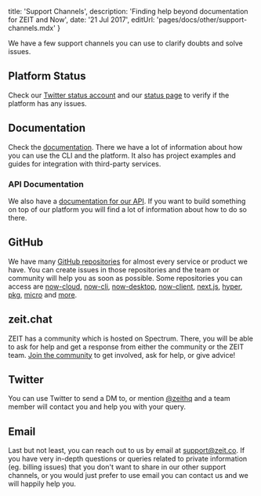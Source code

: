 
  title: 'Support Channels',
  description: 'Finding help beyond documentation for ZEIT and Now',
  date: '21 Jul 2017',
  editUrl: 'pages/docs/other/support-channels.mdx'
}

We have a few support channels you can use to clarify doubts and solve issues.

## Platform Status

Check our [Twitter status account](https://twitter.com/zeit_status) and our [status page](https://zeit-status.co/) to verify if the platform has any issues.

## Documentation

Check the [documentation](/docs). There we have a lot of information about how you can use the CLI and the platform. It also has project examples and guides for integration with third-party services.

### API Documentation

We also have a [documentation for our API](https://zeit.co/docs/api). If you want to build something on top of our platform you will find a lot of information about how to do so there.

## GitHub

We have many [GitHub repositories](https://github.com/zeit) for almost every service or product we have. You can create issues in those repositories and the team or community will help you as soon as possible. Some repositories you can access are [now-cloud](https://github.com/zeit/now-cloud), [now-cli](https://github.com/zeit/now-cli), [now-desktop](https://github.com/zeit/now-desktop), [now-client](https://github.com/zeit/now-client), [next.js](https://github.com/zeit/next.js), [hyper](https://github.com/zeit/hyper), [pkg](https://github.com/zeit/pkg), [micro](https://github.com/zeit/micro) and [more](https://github.com/zeit).

## zeit.chat

ZEIT has a community which is hosted on Spectrum. There, you will be able to ask for help and get a response from either the community or the ZEIT team. [Join the community](/chat) to get involved, ask for help, or give advice!

## Twitter

You can use Twitter to send a DM to, or mention [@zeithq](https://twitter.com/zeithq) and a team member will contact you and help you with your query.

## Email

Last but not least, you can reach out to us by email at [support@zeit.co](mailto:support@zeit.co). If you have very in-depth questions or queries related to private information (eg. billing issues) that you don't want to share in our other support channels, or you would just prefer to use email you can contact us and we will happily help you.

